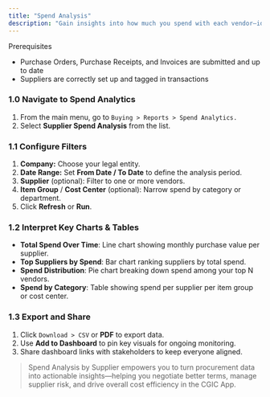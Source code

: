 ```yaml
---
title: "Spend Analysis"
description: "Gain insights into how much you spend with each vendor—identify high-value suppliers, track trends over time, and optimize sourcing decisions—all within the CGIC App."
---
```


<Info>
  Prerequisites

  - Purchase Orders, Purchase Receipts, and Invoices are submitted and up to date
  - Suppliers are correctly set up and tagged in transactions
</Info>

### 1.0 Navigate to Spend Analytics

1. From the main menu, go to `Buying > Reports > Spend Analytics.`
2. Select **Supplier Spend Analysis** from the list.

### 1.1 Configure Filters

1. **Company:** Choose your legal entity.
2. **Date Range:** Set **From Date / To Date** to define the analysis period.
3. **Supplier** (optional): Filter to one or more vendors.
4. **Item Group** / **Cost Center** (optional): Narrow spend by category or department.
5. Click **Refresh** or **Run**.

### 1.2 Interpret Key Charts & Tables

- **Total Spend Over Time**: Line chart showing monthly purchase value per supplier.
- **Top Suppliers by Spend**: Bar chart ranking suppliers by total spend.
- **Spend Distribution**: Pie chart breaking down spend among your top N vendors.
- **Spend by Category**: Table showing spend per supplier per item group or cost center.

### 1.3 Export and Share

1. Click `Download > CSV` or **PDF** to export data.
2. Use **Add to Dashboard** to pin key visuals for ongoing monitoring.
3. Share dashboard links with stakeholders to keep everyone aligned.

> Spend Analysis by Supplier empowers you to turn procurement data into actionable insights—helping you negotiate better terms, manage supplier risk, and drive overall cost efficiency in the CGIC App.